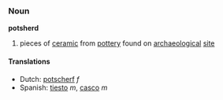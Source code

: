 ===Noun===
'''potsherd'''

# pieces of [[ceramic]] from [[pottery]] found on [[archaeological]] [[site]]

====Translations====
*Dutch: [[potscherf]] ''f''
*Spanish: [[tiesto]] ''m'', [[casco]] ''m''